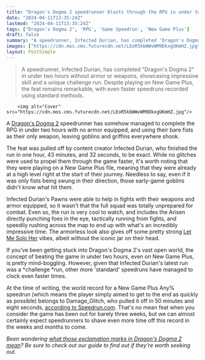 ```yaml
---
title: "Dragon's Dogma 2 speedrunner blasts through the RPG in under two hours - all while totally naked and using only their bare fists"
date: "2024-04-11T13:35:24Z"
lastmod: "2024-04-11T13:35:24Z"
tags: ["Dragon's Dogma 2", 'RPG', 'Game Speedrun', 'New Game Plus']
draft: false
summary: "A speedrunner, Infected Durian, has completed 'Dragon's Dogma 2' in under two hours without armor or weapons, showcasing impressive skill and a unique challenge run. Despite playing on New Game Plus, the feat remains remarkable, with even faster speedruns recorded using standard methods."
images: ["https://cdn.mos.cms.futurecdn.net/LEoR5kbWWvWM9DkxgUKmHZ.jpg"]
layout: PostSimple
---
```

> A speedrunner, Infected Durian, has completed "Dragon's Dogma 2" in under two hours without armor or weapons, showcasing impressive skill and a unique challenge run. Despite playing on New Game Plus, the feat remains remarkable, with even faster speedruns recorded using standard methods.


        <img alt="Cover" src="https://cdn.mos.cms.futurecdn.net/LEoR5kbWWvWM9DkxgUKmHZ.jpg"/>
        
A [<u>Dragon's Dogma 2</u>](https://www.gamesradar.com/dragons-dogma-2-tips/) speedrunner has somehow managed to complete the RPG in under two hours with no armor equipped, and using their bare fists as their only weapon, leaving goblins and griffins everywhere shook.

The feat was pulled off by content creator Infected Durian, who finished the run in one hour, 43 minutes, and 32 seconds, to be exact. While no glitches were used to propel them through the game faster, it's worth noting that they were playing on a New Game Plus file, meaning that they were already at a high level right at the start of their journey. Needless to say, even if it was only fists being swung in their direction, those early-game goblins didn't know what hit them. 

Infected Durian's Pawns were able to help in fights with their weapons and armor equipped, so it wasn't that the full squad was totally unprepared for combat. Even so, the run is very cool to watch, and includes the Arisen directly punching foes in the eye, tactically running from fights, and speedily rushing across the map to end up with what's an incredibly impressive time. The armorless look also gives off some pretty strong [Let Me Solo Her](https://www.gamesradar.com/let-me-solo-her-has-played-elden-ring-for-almost-1000-hours-and-beaten-malenia-over-4000-times/) vibes, albeit without the iconic jar on their head. 

If you've been getting stuck into Dragon's Dogma 2's vast open world, the concept of beating the game in under two hours, even on New Game Plus, is pretty mind-boggling. However, given that Infected Durian's latest run was a *challenge *run, other more 'standard' speedruns have managed to clock even faster times. 

At the time of writing, the world record for a New Game Plus Any% speedrun (which means the player simply aimed to get to the end as quickly as possible) belongs to Damage_Glitch, who pulled it off in 50 minutes and eight seconds, [<u>according to Speedrun.com</u>](https://www.speedrun.com/Dragons_Dogma_2?h=dragon-ng&x=xd1znzw2-5lyv7rgl.q757k7y1). That's no mean feat when you consider the game has been out for barely three weeks, but we can almost certainly expect speedrunners to shave even more time off this record in the weeks and months to come.

*Been wondering *[<u><em>what those exclamation marks in Dragon's Dogma 2 mean</em></u>](https://www.gamesradar.com/dragons-dogma-2-exclamation-mark-point/)*? Be sure to check out our guide to find out if they're worth seeking out.*
        